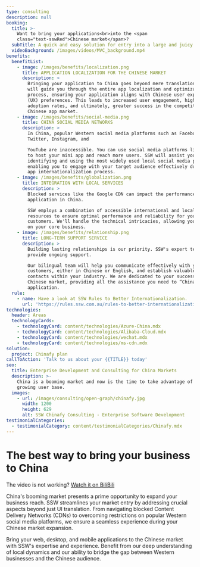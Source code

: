 ```yaml
---
type: consulting
description: null
booking:
  title: >-
    Want to bring your applications<br>into the <span
    class="text-sswRed">Chinese market</span>?
  subTitle: A quick and easy solution for entry into a large and juicy market
  videoBackground: /images/videos/MVC_background.mp4
benefits:
  benefitList:
    - image: /images/benefits/localization.png
      title: APPLICATION LOCALIZATION FOR THE CHINESE MARKET
      description: >
        Bringing your application to China goes beyond mere translation. SSW
        will guide you through the entire app localization and optimization
        process, ensuring your application aligns with Chinese user experience
        (UX) preferences. This leads to increased user engagement, higher
        adoption rates, and ultimately, greater success in the competitive
        Chinese app market.
    - image: /images/benefits/social-media.png
      title: CHINA SOCIAL MEDIA NETWORKS
      description: >
        In China, popular Western social media platforms such as Facebook,
        Twitter, Instagram, and

        YouTube are inaccessible. You can use social media platforms like WeChat
        to host your mini app and reach more users. SSW will assist you in
        identifying and using the most widely used local social media platforms,
        enabling you to engage with your target audience effectively during your
        app internationalization process.
    - image: /images/benefits/globalization.png
      title: INTEGRATION WITH LOCAL SERVICES
      description: >
        Blocked services like the Google CDN can impact the performance of your
        application in China.

        SSW employs a combination of accessible international and local
        resources to ensure optimal performance and reliability for your Chinese
        customers. We'll handle the technical intricacies, allowing you to focus
        on your core business.
    - image: /images/benefits/relationship.png
      title: LONG-TERM SUPPORT SERVICE
      description: >
        Building lasting relationships is our priority. SSW's expert teams will
        provide ongoing support.

        Our bilingual team will help you communicate effectively with your
        customers, either in Chinese or English, and establish valuable network
        contacts within your industry. We are dedicated to your success in the
        Chinese market, providing all the assistance you need to “Chinafy” your
        application.
  rule:
    - name: Have a look at SSW Rules to Better Internationalization.
      url: 'https://rules.ssw.com.au/rules-to-better-internationalization'
technologies:
  header: Areas
  technologyCards:
    - technologyCard: content/technologies/Azure-China.mdx
    - technologyCard: content/technologies/Alibaba-Cloud.mdx
    - technologyCard: content/technologies/wechat.mdx
    - technologyCard: content/technologies/ms-cdn.mdx
solution:
  project: Chinafy plan
callToAction: 'Talk to us about your {{TITLE}} today'
seo:
  title: Enterprise Development and Consulting for China Markets
  description: >-
    China is a booming market and now is the time to take advantage of this
    growing user base.
  images:
    - url: /images/consulting/open-graph/chinafy.jpg
      width: 1200
      height: 629
      alt: SSW Chinafy Consulting - Enterprise Software Development
testimonialCategories:
  - testimonialCategory: content/testimonialCategories/Chinafy.mdx
---
```


# The best way to **bring your business to China**

<VideoEmbed url="https://youtu.be/K_fpd-YCGOc" caption="Video: SSW China: Your Path to Global Software Excellence with Our Cross-Cultural Team (4 mins)" />

The video is not working? [Watch it on BiliBili ](https://www.bilibili.com/video/BV1v8411R7yf/ "Watch it on BiliBili")

China's booming
market presents a prime opportunity to expand your business reach. SSW
streamlines your market entry by addressing crucial aspects beyond just UI
translation. From navigating blocked Content Delivery Networks (CDNs) to
overcoming restrictions on popular Western social media platforms, we ensure a
seamless experience during your Chinese market expansion.

Bring your web,
desktop, and mobile applications to the Chinese market with SSW's expertise and
experience. Benefit from our deep understanding of local dynamics and our
ability to bridge the gap between Western businesses and the Chinese audience.
